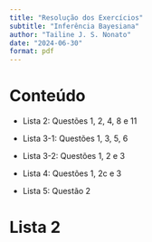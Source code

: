 ```yaml
---
title: "Resolução dos Exercícios"
subtitle: "Inferência Bayesiana"
author: "Tailine J. S. Nonato"
date: "2024-06-30"
format: pdf
---
```


# Conteúdo

- Lista 2: Questões 1, 2, 4, 8 e 11

- Lista 3-1: Questões 1, 3, 5, 6

- Lista 3-2: Questões 1, 2 e 3

- Lista 4: Questões 1, 2c e 3

- Lista 5: Questão 2 

# Lista 2

